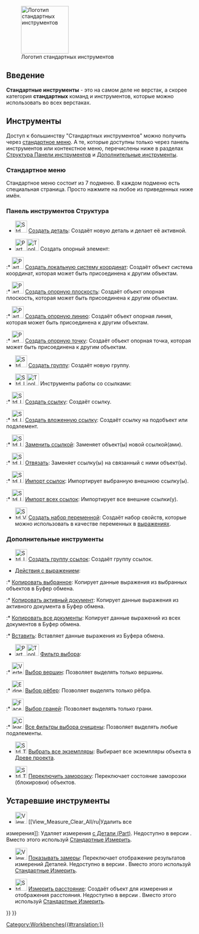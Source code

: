 <languages/>

{{Docnav/ru
|[[Workbenches/ru|Верстаки]]
|[[Assembly_Workbench/ru|Верстак Assembly (Сборка)]]
|IconL=
|IconR=Workbench_Assembly.svg
}}

[[Image:Freecad.svg|thumb|128px|Логотип стандартных инструментов]]

{{TOCright}}

<span id="Introduction"></span>
==Введение==

'''Стандартные инструменты''' - это на самом деле не верстак, а скорее категория '''стандартных''' команд и инструментов, которые можно использовать во всех верстаках.

<span id="Tools"></span>
== Инструменты ==

Доступ к большинству "Стандартных инструментов" можно получить через [[Standard_Menu/ru|стандартное меню]]. А те, которые доступны только через панель инструментов или контекстное меню, перечислены ниже в разделах [[#Structure_toolbar|Структура Панели инструментов]] и [[#Additional_tools|Дополнительные инструменты]].

<span id="Standard_menu"></span>
===Стандартное меню===

Стандартное меню состоит из 7 подменю. В каждом подменю есть специальная страница. Просто нажмите на любое из приведенных ниже имён.

<!--Перевод данного блока должен быть идентичным названиям меню в реальной программе.-->
{{StdMenu
|
[[Std_File_Menu/ru|<u>Ф</u>айл]]
&nbsp;&nbsp;&nbsp;
[[Std_Edit_Menu/ru|<u>П</u>равка]]
&nbsp;&nbsp;&nbsp;
[[Std_View_Menu/ru|<u>В</u>ид]]
&nbsp;&nbsp;&nbsp;
[[Std_Tools_Menu/ru|<u>И</u>нструменты]]
&nbsp;&nbsp;&nbsp;
[[Std_Macro_Menu/ru|<u>М</u>акросы]]
&nbsp;&nbsp;&nbsp;
[[Std_Windows_Menu/ru|Окна]]
&nbsp;&nbsp;&nbsp;
[[Std_Help_Menu/ru|<u>С</u>правка]]
}}

<span id="Structure_toolbar"></span>
===Панель инструментов Структура ===

* [[File:Std_Part.svg|32px]] [[Std_Part/ru|Создать деталь]]: Создаёт новую деталь и делает её активной.

* <span id="Part_Datums">[[File:Part_CoordinateSystem.svg|x32px]][[Image:Toolbar_flyout_arrow_blue_background.svg|x32px]] Создать опорный элемент: {{Version/ru|1.1}}</span><!--Do not edit span id: the Part_Datums pages redirect here-->

:* [[File:Part_CoordinateSystem.svg|32px]] [[Part_CoordinateSystem/ru|Создать локальную систему координат]]: Создаёт объект система координат, которая может быть присоединена к другим объектам. {{Version/ru|1.1}}

:* [[File:Part_DatumPlane.svg|32px]] [[Part_DatumPlane/ru|Создать опорную плоскость]]: Создаёт объект опорная плоскость, которая может быть присоединена к другим объектам. {{Version/ru|1.1}}

:* [[File:Part_DatumLine.svg|32px]] [[Part_DatumLine/ru|Создать опорную линию]]: Создаёт объект опорная линия, которая может быть присоединена к другим объектам. {{Version/ru|1.1}}

:* [[File:Part_DatumPoint.svg|32px]] [[Part_DatumPoint/ru|Создать опорную точку]]: Создаёт объект опорная точка, которая может быть присоединена к другим объектам. {{Version/ru|1.1}}

* [[File:Std_Group.svg|32px]] [[Std_Group/ru|Создать группу]]: Создаёт новую группу.

* <span id="Std_LinkActions">[[File:Std_LinkMake.svg|x32px]][[Image:Toolbar_flyout_arrow_blue_background.svg|x32px]] Инструменты работы со ссылками:</span><!--Do not edit span id: the Std_LinkActions pages redirect here-->

:* [[File:Std_LinkMake.svg|32px]] [[Std_LinkMake/ru|Создать ссылку]]: Создаёт ссылку.

:* [[File:Std_LinkMakeRelative.svg|32px]] [[Std_LinkMakeRelative/ru|Создать вложенную ссылку]]: Создаёт ссылку на подобъект или подэлемент.

:* [[File:Std_LinkReplace.svg|32px]] [[Std_LinkReplace/ru|Заменить ссылкой]]: Заменяет объект(ы) новой ссылкой(ами).

:* [[File:Std_LinkUnlink.svg|32px]] [[Std_LinkUnlink/ru|Отвязать]]: Заменяет ссылку(ы) на связанный с ними объект(ы).

:* [[File:Std_LinkImport.svg|32px]] [[Std_LinkImport/ru|Импорт ссылок]]: Импортирует выбранную внешнюю ссылку(ы).

:* [[File:Std_LinkImportAll.svg|32px]] [[Std_LinkImportAll/ru|Импорт всех ссылок]]: Импортирует все внешние ссылки(у).

* [[File:Std_VarSet.svg|32px]] [[Std_VarSet/ru|Создать набор переменной]]: Создаёт набор свойств, которые можно использовать в качестве переменных в [[Expressions/ru|выражениях]]. {{Version/ru|1.0}}

<span id="Additional_tools"></span>
===Дополнительные инструменты===

* [[File:Std_LinkMakeGroup.svg|32px]] [[Std_LinkMakeGroup/ru|Создать группу ссылок]]: Создаёт группу ссылок.

* [[Std_Expressions/ru|Действия с выражением]]:

:* [[Std_Expressions/ru#Copy_selected|Копировать выбранное]]: Копирует данные выражения из выбранных объектов в Буфер обмена.

:* [[Std_Expressions/ru#Copy_active_document|Копировать активный документ]]: Копирует данные выражения из активного документа в Буфер обмена.

:* [[Std_Expressions/ru#Copy_all_documents|Копировать все документы]]: Копирует данные выражений из всех документов в Буфер обмена.

:* [[Std_Expressions/ru#Paste|Вставить]]: Вставляет данные выражения из Буфера обмена.

* [[Image:Part_SelectFilter.svg|x32px]][[Image:Toolbar_flyout_arrow_blue_background.svg|x32px]] [[Part_SelectFilter/ru|Фильтр выбора]]: {{Version/ru|1.0}}

:* [[Image:Vertex-selection.svg|32px]] [[Part_SelectFilter/ru#Vertex_selection|Выбор вершин]]: Позволяет выделять только вершины.

:* [[Image:Edge-selection.svg|32px]] [[Part_SelectFilter/ru#Edge_selection|Выбор рёбер]]: Позволяет выделять только рёбра.

:* [[Image:Face-selection.svg|32px]] [[Part_SelectFilter/ru#Face_selection|Выбор граней]]: Позволяет выделять только грани.

:* [[Image:Clear-selection.svg|32px]] [[Part_SelectFilter/ru#All_selection_filters_cleared|Все фильтры выбора очищены]]: Позволяет выделять любые подэлементы.

* [[File:Std_TreeSelectAllInstances.svg|32px]] [[Std_TreeSelectAllInstances/ru|Выбрать все экземпляры]]: Выбирает все экземпляры объекта в [[Tree_view/ru|Древе проекта]].

* [[File:Std_ToggleFreeze.svg|32px]] [[Std_ToggleFreeze/ru|Переключить заморозку]]: Переключает состояние заморозки (блокировки) объектов. {{Version/ru|1.0}}

<span id="Obsolete_tools"></span>
== Устаревшие инструменты ==

* [[Image:View_Measure_Clear_All.svg|32px]] [[View_Measure_Clear_All/ru|Удалить все
измерения]]: Удаляет измерения [[Part_Workbench/ru|с Детали (Part)]]. Недоступно в версии {{VersionPlus/ru|1.0}}. Вместо этого используй [[Std Measure/ru|Стандартные Измерить]].

* [[Image:View_Measure_Toggle_All.svg|32px]] [[View_Measure_Toggle_All/ru|Показывать замеры]]: Переключает отображение результатов измерений Деталей. Недоступно в версии {{VersionPlus/ru|1.0}}. Вместо этого используй [[Std Measure/ru|Стандартные Измерить]].

* [[Image:Std_MeasureDistance.svg|32px]] [[Std_MeasureDistance/ru|Измерить расстояние]]: Создаёт объект для измерения и отображения расстояния. Недоступно в версии {{VersionPlus/ru|1.0}}. Вместо этого используй [[Std Measure/ru|Стандартные Измерить]].


{{Docnav/ru
|[[Workbenches/ru|Верстаки]]
|[[Assembly_Workbench/ru|Верстак Assembly (Сборка)]]
|IconL=
|IconR=Workbench_Assembly.svg
}}

{{Std_Base_navi{{#translation:}}}}
{{Userdocnavi{{#translation:}}}}
[[Category:Workbenches{{#translation:}}]]